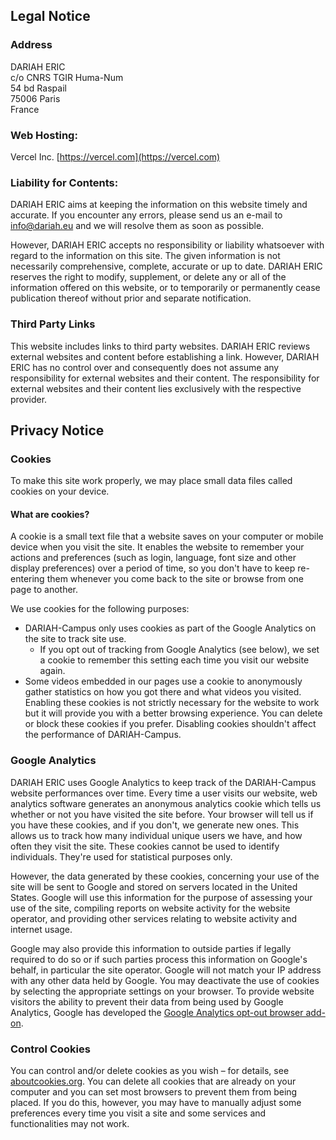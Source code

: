 ## Legal Notice

### Address

DARIAH ERIC \
c/o CNRS TGIR Huma-Num \
54 bd Raspail \
75006 Paris \
France

### Web Hosting:

Vercel Inc. [https://vercel.com](https://vercel.com)

### Liability for Contents:

DARIAH ERIC aims at keeping the information on this website timely and accurate. If you encounter any errors, please send us an e-mail to [info@dariah.eu](mailto:info@dariah.eu) and we will resolve them as soon as possible.

However, DARIAH ERIC accepts no responsibility or liability whatsoever with regard to the information on this site. The given information is not necessarily comprehensive, complete, accurate or up to date. DARIAH ERIC reserves the right to modify, supplement, or delete any or all of the information offered on this website, or to temporarily or permanently cease publication thereof without prior and separate notification.

### Third Party Links

This website includes links to third party websites. DARIAH ERIC reviews external websites and content before establishing a link. However, DARIAH ERIC has no control over and consequently does not assume any responsibility for external websites and their content. The responsibility for external websites and their content lies exclusively with the respective provider.

## Privacy Notice

### Cookies

To make this site work properly, we may place small data files called cookies on your device.

#### What are cookies?

A cookie is a small text file that a website saves on your computer or mobile device when you visit the site. It enables the website to remember your actions and preferences (such as login, language, font size and other display preferences) over a period of time, so you don't have to keep re-entering them whenever you come back to the site or browse from one page to another.

We use cookies for the following purposes:

- DARIAH-Campus only uses cookies as part of the Google Analytics on the site to track site use.
  - If you opt out of tracking from Google Analytics (see below), we set a cookie to remember this setting each time you visit our website again.
- Some videos embedded in our pages use a cookie to anonymously gather statistics on how you got there and what videos you visited. Enabling these cookies is not strictly necessary for the website to work but it will provide you with a better browsing experience. You can delete or block these cookies if you prefer. Disabling cookies shouldn't affect the performance of DARIAH-Campus.

### Google Analytics

DARIAH ERIC uses Google Analytics to keep track of the DARIAH-Campus website performances over time. Every time a user visits our website, web analytics software generates an anonymous analytics cookie which tells us whether or not you have visited the site before. Your browser will tell us if you have these cookies, and if you don't, we generate new ones. This allows us to track how many individual unique users we have, and how often they visit the site. These cookies cannot be used to identify individuals. They're used for statistical purposes only.

However, the data generated by these cookies, concerning your use of the site will be sent to Google and stored on servers located in the United States. Google will use this information for the purpose of assessing your use of the site, compiling reports on website activity for the website operator, and providing other services relating to website activity and internet usage.

Google may also provide this information to outside parties if legally required to do so or if such parties process this information on Google's behalf, in particular the site operator. Google will not match your IP address with any other data held by Google. You may deactivate the use of cookies by selecting the appropriate settings on your browser. To provide website visitors the ability to prevent their data from being used by Google Analytics, Google has developed the [Google Analytics opt-out browser add-on](https://tools.google.com/dlpage/gaoptout?hl=en).

### Control Cookies

You can control and/or delete cookies as you wish – for details, see [aboutcookies.org](http://aboutcookies.org/). You can delete all cookies that are already on your computer and you can set most browsers to prevent them from being placed. If you do this, however, you may have to manually adjust some preferences every time you visit a site and some services and functionalities may not work.
